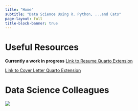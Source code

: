```yaml
---
title: "Home"
subtitle: "Data Science Using R, Python, ...and Cats"
page-layout: full
title-block-banner: true
---
```


# Useful Resources

**Currently a work in progress** [Link to Resume Quarto Extension](https://github.com/jpedroza1228/quarto_extensions/tree/main/Resume)

[Link to Cover Letter Quarto Extension](https://github.com/jpedroza1228/quarto_extensions/tree/main/CoverLetter)

# Data Science Colleagues

![](cats_together.jpg)